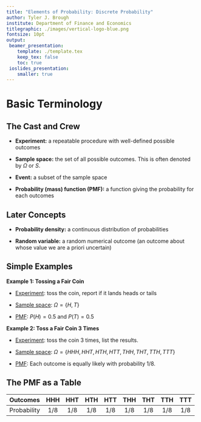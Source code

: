 ```yaml
---
title: "Elements of Probability: Discrete Probability" 
author: Tyler J. Brough
institute: Department of Finance and Economics 
titlegraphic: ./images/vertical-logo-blue.png
fontsize: 10pt
output:
 beamer_presentation:
    template: ./template.tex
    keep_tex: false
    toc: true
 ioslides_presentation:
    smaller: true
---
```



# Basic Terminology


## The Cast and Crew 

* __Experiment:__ a repeatable procedure with well-defined possible outcomes


* __Sample space:__ the set of all possible outcomes. This is often denoted by $\Omega$ or $S$.


* __Event:__ a subset of the sample space


* __Probability (mass) function (PMF):__ a function giving the probability for each outcomes


## Later Concepts

* __Probability density:__ a continuous distribution of probabilities


* __Random variable:__ a random numerical outcome (an outcome about whose value we are a priori uncertain)


## Simple Examples

__Example 1: Tossing a Fair Coin__

\vspace{5mm}

* [Experiment](): toss the coin, report if it lands heads or tails

* [Sample space](): $\Omega = \{H, T\}$

* [PMF](): $P(H) = 0.5$ \quad and \quad $P(T) = 0.5$

\vspace{8mm}

__Example 2: Toss a Fair Coin 3 Times__

\vspace{5mm}

* [Experiment](): toss the coin 3 times, list the results.

* [Sample space](): $\Omega = \{HHH, HHT, HTH, HTT, THH, THT, TTH, TTT\}$

* [PMF](): Each outcome is equally likely with probability $1/8$.


## The PMF as a Table

| Outcomes    | HHH | HHT | HTH | HTT | THH | THT | TTH | TTT |
|:------------|:---:|:---:|:---:|:---:|:---:|:---:|:---:|:---:|
| Probability | 1/8 | 1/8 | 1/8 | 1/8 | 1/8 | 1/8 | 1/8 | 1/8 |


## 







